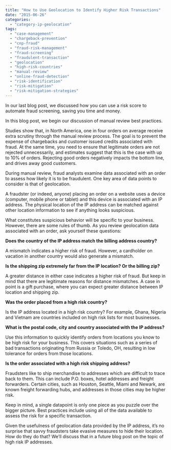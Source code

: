 ```yaml
---
title: "How to Use Geolocation to Identify Higher Risk Transactions"
date: "2015-06-26"
categories:
  - "category-ip-geolocation"
tags:
  - "case-management"
  - "chargeback-prevention"
  - "cnp-fraud"
  - "fraud-risk-management"
  - "fraud-screening"
  - "fraudulent-transaction"
  - "geolocation"
  - "high-risk-countries"
  - "manual-review"
  - "online-fraud-detection"
  - "risk-identification"
  - "risk-mitigation"
  - "risk-mitigation-strategies"
---
```


In our last blog post, we discussed how you can use a risk score to automate
fraud screening, saving you time and money.

In this blog post, we begin our discussion of manual review best practices.

Studies show that, in North America, one in four orders on average receive extra
scrutiny through the manual review process. The goal is to prevent the expense
of chargebacks and customer issued credits associated with fraud. At the same
time, you need to ensure that legitimate orders are not rejected unnecessarily,
and estimates suggest that this is the case with up to 10% of orders. Rejecting
good orders negatively impacts the bottom line, and drives away good customers.

During manual review, fraud analysts examine data associated with an order to
assess how likely it is to be fraudulent. One key area of data points to
consider is that of geolocation.

A fraudster (or indeed, anyone) placing an order on a website uses a device
(computer, mobile phone or tablet) and this device is associated with an IP
address. The physical location of the IP address can be matched against other
location information to see if anything looks suspicious.

What constitutes suspicious behavior will be specific to your business. However,
there are some rules of thumb. As you review geolocation data associated with an
order, ask yourself these questions:

**Does the country of the IP address match the billing address country?**

A mismatch indicates a higher risk of fraud. However, a cardholder on vacation
in another country would also generate a mismatch.

**Is the shipping zip extremely far from the IP location? Or the billing zip?**

A greater distance in either case indicates a higher risk of fraud. But keep in
mind that there are legitimate reasons for distance mismatches. A case in point
is a gift purchase, where you can expect greater distance between IP location
and shipping zip.

**Was the order placed from a high risk country?**

Is the IP address located in a high risk country? For example, Ghana, Nigeria
and Vietnam are countries included on high risk lists for most businesses.

**What is the postal code, city and country associated with the IP address?**

Use this information to quickly identify orders from locations you know to be
high risk for your business. This covers situations such as a series of bad
transactions originating from Russia or Toledo, OH, resulting in low tolerance
for orders from those locations.

**Is the order associated with a high risk shipping address?**

Fraudsters like to ship merchandise to addresses which are difficult to trace
back to them. This can include P.O. boxes, hotel addresses and freight
forwarders. Certain cities, such as Houston, Seattle, Miami and Newark, are
known freight forwarding hubs, and addresses in those cities may be higher risk.

Keep in mind, a single datapoint is only one piece as you puzzle over the bigger
picture. Best practices include using all of the data available to assess the
risk for a specific transaction.

Given the usefulness of geolocation data provided by the IP address, it’s no
surprise that savvy fraudsters take evasive measures to hide their location. How
do they do that? We’ll discuss that in a future blog post on the topic of high
risk IP addresses.
